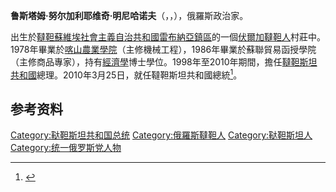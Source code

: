 {{Infobox Officeholder
| name=鲁斯塔姆·明尼哈诺夫<br>{{lang|ru|Рустам Минниханов}}
| nationality={{RUS}}
| image=Rustam Minnikhanov official portrait.jpg
| imagesize=
| office =第2任[[韃靼斯坦共和國總統|韃靼斯坦共和國總統]]
| term_start=2010年3月25日
| term_end= 
| predecessor=[[明季梅尔·沙伊米耶夫|明季梅尔·沙伊米耶夫]]
| successor= 
| primeminister= {{link-ru|伊尔达尔·沙夫卡托维奇·哈里科夫|Халиков, Ильдар Шафкатович|伊尔达尔·哈里科夫}}<br />{{link-ru|阿列克谢·瓦列里耶维奇·佩索申|Песошин, Алексей Валерьевич|阿列克谢·佩索申}}{{Small|（代理）}}
| office2={{link-ru|俄罗斯联邦主体政府首脑|Главы правительств субъектов Российской Федерации|韃靼斯坦共和國總理}}
| term_start2=1998年7月10日
| term_end2=2010年3月25日
| predecessor2=[[明季梅尔·沙伊米耶夫|明季梅尔·沙伊米耶夫]]{{small|（代理）}}
| successor2= {{link-ru|伊尔达尔·沙夫卡托维奇·哈里科夫|Халиков, Ильдар Шафкатович|伊尔达尔·哈里科夫}}
| birth_date={{Birth date and age|1957|03|01}}
| birth_place= {{USSR}}[[韃靼蘇維埃社會主義自治共和國|韃靼蘇維埃社會主義自治共和國]][[雷布納亞鎮區|雷布納亞鎮區]]
| death_date=
| death_place=
| spouse = 古尔斯娜·明尼哈诺娃
| children = 2子
| party= [[統一俄羅斯|統一俄羅斯]]
| religion= [[伊斯蘭教|伊斯蘭教]][[遜尼派|遜尼派]]
| vicepresident= 
| alma_mater = [[喀山農業學院|喀山農業學院]]
| awards ={{四级祖国功勋勋章}}
{{{!}} style="background: transparent"
{{!}} {{亚历山大·涅夫斯基勋章 (俄罗斯联邦)}} {{!!}} {{军功勋章 (俄罗斯联邦)}} {{!!}} {{荣誉勋章 (俄罗斯联邦)}} {{!!}} {{俄罗斯友谊勋章}}
{{!}}}
{{{!}} style="background: transparent"
{{!}} {{圣彼得堡建城三百周年奖章}} {{!!}} {{一级友谊勋章 (哈萨克斯坦)}} {{!!}} {{二级友谊勋章 (哈萨克斯坦)}} 
{{!}}}
}}
'''鲁斯塔姆·努尔加利耶维奇·明尼哈诺夫'''（{{lang-ru|Руста́м Нургали́евич Минниха́нов}}，{{lang-tt|Рөстәм Нургали улы Миңнеханов}}，{{bd|1957年|3月1日|||catIdx=Minnikhanov}}），俄羅斯政治家。

出生於[[韃靼蘇維埃社會主義自治共和國|韃靼蘇維埃社會主義自治共和國]][[雷布納亞鎮區|雷布納亞鎮區]]的一個[[伏爾加韃靼人|伏爾加韃靼人]]村莊中。1978年畢業於[[喀山農業學院|喀山農業學院]]（主修機械工程），1986年畢業於蘇聯貿易函授學院（主修商品專家），持有[[經濟學|經濟學]]博士學位。1998年至2010年期間，擔任[[韃靼斯坦共和國|韃靼斯坦共和國]]總理。2010年3月25日，就任韃靼斯坦共和國總統<ref>{{cite web |title=Биография избранного главы Республики Татарстан Рустама Минниханова |url=https://tass.ru/info/9448143 |publisher=ТАСС |language=ru |date=2020-09-14}}</ref>。

==参考资料==
{{reflist}}
{{鞑靼斯坦共和国总统}}

{{Authority control}}
{{DEFAULTSORT:Minnikhanov, Rustam}}
[[Category:鞑靼斯坦共和国总统|Category:鞑靼斯坦共和国总统]]
[[Category:俄羅斯韃靼人|Category:俄羅斯韃靼人]]
[[Category:鞑靼斯坦人|Category:鞑靼斯坦人]]
[[Category:统一俄罗斯党人物|Category:统一俄罗斯党人物]]